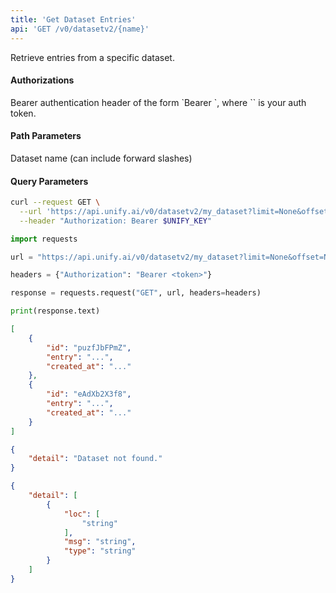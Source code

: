 ```yaml
---
title: 'Get Dataset Entries'
api: 'GET /v0/datasetv2/{name}'
---
```

Retrieve entries from a specific dataset.

#### Authorizations

<ParamField header="Authorization" type="string" required="true">
  Bearer authentication header of the form `Bearer <token>`, where `<token>` is your auth token.
</ParamField>

#### Path Parameters

<ParamField query="name" type="string" required="true">
Dataset name (can include forward slashes)
</ParamField>

#### Query Parameters

<ParamField query="limit" type="integer"  default={10}>

</ParamField>

<ParamField query="offset" type="integer" >

</ParamField>

<RequestExample>

```bash cURL
curl --request GET \
  --url 'https://api.unify.ai/v0/datasetv2/my_dataset?limit=None&offset=None' \
  --header "Authorization: Bearer $UNIFY_KEY"
```

```python Python
import requests

url = "https://api.unify.ai/v0/datasetv2/my_dataset?limit=None&offset=None"

headers = {"Authorization": "Bearer <token>"}

response = requests.request("GET", url, headers=headers)

print(response.text)
```

</RequestExample>
<ResponseExample>

```json 200
[
    {
        "id": "puzfJbFPmZ",
        "entry": "...",
        "created_at": "..."
    },
    {
        "id": "eAdXb2X3f8",
        "entry": "...",
        "created_at": "..."
    }
]
```

```json 404
{
    "detail": "Dataset not found."
}
```

```json 422
{
    "detail": [
        {
            "loc": [
                "string"
            ],
            "msg": "string",
            "type": "string"
        }
    ]
}
```

</ResponseExample>
